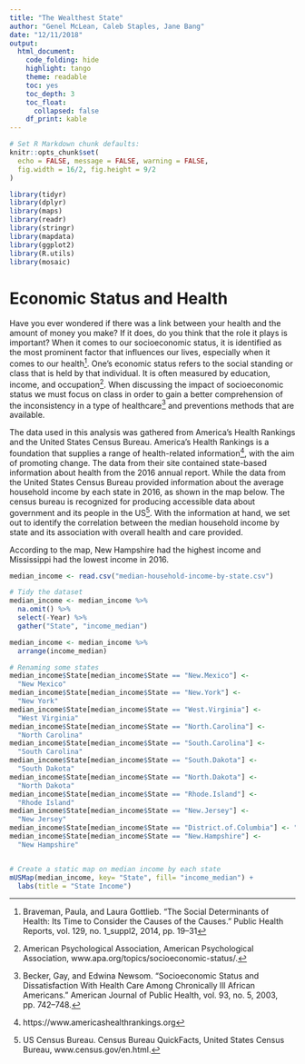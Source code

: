 ```yaml
---
title: "The Wealthest State"
author: "Genel McLean, Caleb Staples, Jane Bang"
date: "12/11/2018"
output:
  html_document:
    code_folding: hide
    highlight: tango
    theme: readable
    toc: yes
    toc_depth: 3
    toc_float:
      collapsed: false
    df_print: kable
---
```

```r
# Set R Markdown chunk defaults:
knitr::opts_chunk$set(
  echo = FALSE, message = FALSE, warning = FALSE, 
  fig.width = 16/2, fig.height = 9/2
)

```


```r

library(tidyr)
library(dplyr)
library(maps)
library(readr)
library(stringr)
library(mapdata)
library(ggplot2)
library(R.utils)
library(mosaic)
```







# Economic Status and Health
Have you ever wondered if there was a link between your health and the amount of money you make? If it does, do you think that the role it plays is important? When it comes to our socioeconomic status, it is identified as the most prominent factor that influences our lives, especially when it comes to our health^[Braveman, Paula, and Laura Gottlieb. “The Social Determinants of Health: Its Time to Consider the Causes of the Causes.” Public Health Reports, vol. 129, no. 1_suppl2, 2014, pp. 19–31]. One’s economic status refers to the social standing or class that is held by that individual. It is often measured by education, income, and occupation^[American Psychological Association, American Psychological Association, www.apa.org/topics/socioeconomic-status/.
].  When discussing the impact of socioeconomic status we must focus on class in order to gain a better comprehension of the inconsistency in a type of healthcare^[Becker, Gay, and Edwina Newsom. “Socioeconomic Status and Dissatisfaction With Health Care Among Chronically Ill African Americans.” American Journal of Public Health, vol. 93, no. 5, 2003, pp. 742–748.] and preventions methods that are available. 

The data used in this analysis was gathered from America’s Health Rankings and the United States Census Bureau. America’s Health Rankings is a foundation that supplies a range of health-related information^[https://www.americashealthrankings.org], with the aim of promoting change.  The data from their site contained state-based information about health from the 2016 annual report. While the data from the United States Census Bureau provided information about the average household income by each state in 2016, as shown in the map below. The census bureau is recognized for producing accessible data about government and its people in the US^[US Census Bureau. Census Bureau QuickFacts, United States Census Bureau, www.census.gov/en.html.
]. With the information at hand, we set out to identify the correlation between the median household income by state and its association with overall health and care provided. 


According to the map, New Hampshire had the highest income and Mississippi had the lowest income in 2016.

```r
median_income <- read.csv("median-household-income-by-state.csv")

# Tidy the dataset
median_income <- median_income %>% 
  na.omit() %>%
  select(-Year) %>%
  gather("State", "income_median") 

median_income <- median_income %>%
  arrange(income_median)

# Renaming some states
median_income$State[median_income$State == "New.Mexico"] <- 
  "New Mexico"
median_income$State[median_income$State == "New.York"] <- 
  "New York"
median_income$State[median_income$State == "West.Virginia"] <-
  "West Virginia"
median_income$State[median_income$State == "North.Carolina"] <- 
  "North Carolina"
median_income$State[median_income$State == "South.Carolina"] <- 
  "South Carolina"
median_income$State[median_income$State == "South.Dakota"] <-
  "South Dakota"
median_income$State[median_income$State == "North.Dakota"] <-
  "North Dakota"
median_income$State[median_income$State == "Rhode.Island"] <-
  "Rhode Island"
median_income$State[median_income$State == "New.Jersey"] <- 
  "New Jersey"
median_income$State[median_income$State == "District.of.Columbia"] <- "District of Columbia"
median_income$State[median_income$State == "New.Hampshire"] <-
  "New Hampshire"


# Create a static map on median income by each state
mUSMap(median_income, key= "State", fill= "income_median") +
  labs(title = "State Income")


```






